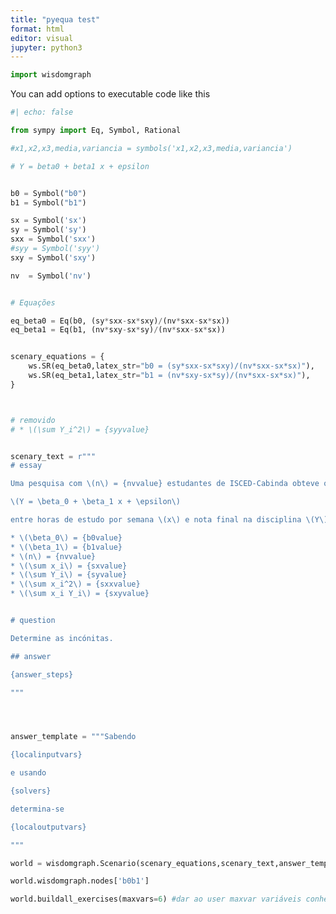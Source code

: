 ```yaml
---
title: "pyequa test"
format: html
editor: visual
jupyter: python3
---
```



```python
import wisdomgraph
```

You can add options to executable code like this

```python
#| echo: false

from sympy import Eq, Symbol, Rational

#x1,x2,x3,media,variancia = symbols('x1,x2,x3,media,variancia')

# Y = beta0 + beta1 x + epsilon


b0 = Symbol("b0")
b1 = Symbol("b1")

sx = Symbol('sx')
sy = Symbol('sy')
sxx = Symbol('sxx')
#syy = Symbol('syy')
sxy = Symbol('sxy')

nv  = Symbol('nv')


# Equações

eq_beta0 = Eq(b0, (sy*sxx-sx*sxy)/(nv*sxx-sx*sx))
eq_beta1 = Eq(b1, (nv*sxy-sx*sy)/(nv*sxx-sx*sx))


scenary_equations = {
    ws.SR(eq_beta0,latex_str="b0 = (sy*sxx-sx*sxy)/(nv*sxx-sx*sx)"),
    ws.SR(eq_beta1,latex_str="b1 = (nv*sxy-sx*sy)/(nv*sxx-sx*sx)"),
}



# removido
# * \(\sum Y_i^2\) = {syyvalue}


scenary_text = r"""
# essay

Uma pesquisa com \(n\) = {nvvalue} estudantes de ISCED-Cabinda obteve os seguintes resultados sobre a relação linear

\(Y = \beta_0 + \beta_1 x + \epsilon\)

entre horas de estudo por semana \(x\) e nota final na disciplina \(Y\):

* \(\beta_0\) = {b0value}
* \(\beta_1\) = {b1value}
* \(n\) = {nvvalue}
* \(\sum x_i\) = {sxvalue}
* \(\sum Y_i\) = {syvalue}
* \(\sum x_i^2\) = {sxxvalue}
* \(\sum x_i Y_i\) = {sxyvalue}


# question

Determine as incónitas.

## answer

{answer_steps}

"""




answer_template = """Sabendo

{localinputvars}

e usando

{solvers}

determina-se

{localoutputvars}

"""
```




```python
world = wisdomgraph.Scenario(scenary_equations,scenary_text,answer_template,r=[1,2])
```

```python
world.wisdomgraph.nodes['b0b1']
```

```python
world.buildall_exercises(maxvars=6) #dar ao user maxvar variáveis conhecidas
```

